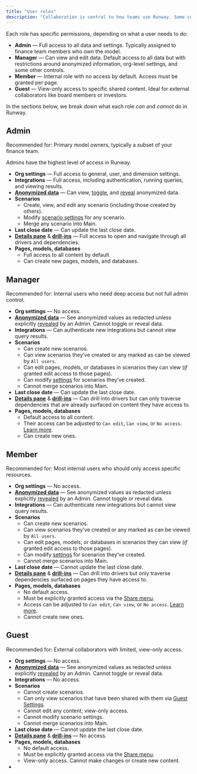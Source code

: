 ```yaml
---
title: "User roles"
description: "Collaboration is central to how teams use Runway. Some customers give their entire company access to portions of their model, while others use Runway for external collaboration with investors and board members. To support these varied use cases, Runway offers four user roles with different levels of access."
---
```


Each role has specific permissions, depending on what a user needs to do:

- **Admin** — Full access to all data and settings. Typically assigned to finance team members who own the model.
- **Manager** — Can view and edit data. Default access to all data but with restrictions around anonymized information, org-level settings, and some other controls.
- **Member** — Internal role with no access by default. Access must be granted per page.
- **Guest** — View-only access to specific shared content. Ideal for external collaborators like board members or investors.

In the sections below, we break down what each role _can_ and _cannot_ do in Runway.

## Admin

Recommended for: Primary model owners, typically a subset of your finance team.

Admins have the highest level of access in Runway.

- **Org settings** — Full access to general, user, and dimension settings.
- **Integrations** — Full access, including authentication, running queries, and viewing results.
- [**Anonymized data**](https://docs.runway.com/guides/sharing/data-anonymization) — Can view, [toggle](https://docs.runway.com/guides/sharing/data-anonymization#how-to-anonymize-data), and [reveal](https://docs.runway.com/guides/sharing/data-anonymization#revealing-anonymized-data-on-a-specific-page) anonymized data.
- **Scenarios**
  - Create, view, and edit any scenario (including those created by others).
  - Modify [scenario settings](https://docs.runway.com/concepts/scenarios#scenario-settings) for any scenario.
  - Merge any scenario into Main.
- **Last close date** — Can update the last close date.
- [**Details pane**](https://docs.runway.com/concepts/drivers/driver-details-pane#driver-details-pane) & [**drill-ins**](https://docs.runway.com/concepts/drivers/drill-ins#drill-ins) — Full access to open and navigate through all drivers and dependencies.
- **Pages, models, databases**
  - Full access to all content by default.
  - Can create new pages, models, and databases.

## Manager

Recommended for: Internal users who need deep access but not full admin control.

- **Org settings** — No access.
- [**Anonymized data**](https://docs.runway.com/guides/sharing/data-anonymization) — See anonymized values as redacted unless explicitly [revealed](https://docs.runway.com/guides/sharing/data-anonymization#revealing-anonymized-data-on-a-specific-page) by an Admin. Cannot toggle or reveal data.
- **Integrations** — Can authenticate new integrations but cannot view query results.
- **Scenarios**
  - Can create new scenarios.
  - Can view scenarios they’ve created or any marked as can be viewed by `All users`.
  - Can edit pages, models, or databases in scenarios they can view (_if_ granted edit access to those pages).
  - Can modify [settings](https://docs.runway.com/concepts/scenarios#scenario-settings) for scenarios they’ve created.
  - Cannot merge scenarios into Main.
- **Last close date** — Can update the last close date.
- [**Details pane**](https://docs.runway.com/concepts/drivers/driver-details-pane#driver-details-pane) & [**drill-ins**](https://docs.runway.com/concepts/drivers/drill-ins#drill-ins) — Can drill into drivers but can only traverse dependencies that are already surfaced on content they have access to.
- **Pages, models, databases**
  - Default access to all content.
  - Their access can be adjusted to `Can edit`, `Can view`, or `No access`. [Learn more](https://docs.runway.com/guides/sharing/access-levels).
  - Can create new ones.

## Member

Recommended for: Most internal users who should only access specific resources.

- **Org settings** — No access.
- [**Anonymized data**](https://docs.runway.com/guides/sharing/data-anonymization) — See anonymized values as redacted unless explicitly [revealed](https://docs.runway.com/guides/sharing/data-anonymization#revealing-anonymized-data-on-a-specific-page) by an Admin. Cannot toggle or reveal data.
- **Integrations** — Can authenticate new integrations but cannot view query results.
- **Scenarios**
  - Can create new scenarios.
  - Can view scenarios they’ve created or any marked as can be viewed by `All users`.
  - Can edit pages, models, or databases in scenarios they can view (_if_ granted edit access to those pages).
  - Can modify [settings](https://docs.runway.com/concepts/scenarios#scenario-settings) for scenarios they’ve created.
  - Cannot merge scenarios into Main.
- **Last close date** — Cannot update the last close date.
- [**Details pane**](https://docs.runway.com/concepts/drivers/driver-details-pane#driver-details-pane) & [**drill-ins**](https://docs.runway.com/concepts/drivers/drill-ins#drill-ins) — Can drill into drivers but only traverse dependencies surfaced on pages they have access to.
- **Pages, models, databases**
  - No default access.
  - Must be explicitly granted access via the [Share menu](https://docs.runway.com/guides/sharing/adding-users#adding-users-via-share-menu).
  - Access can be adjusted to `Can edit`, `Can view`, or `No access`. [Learn more](https://docs.runway.com/guides/sharing/access-levels).
  - Cannot create new ones.

## Guest

Recommended for: External collaborators with limited, view-only access.

- **Org settings** — No access.
- [**Anonymized data**](https://docs.runway.com/guides/sharing/data-anonymization) — See anonymized values as redacted unless explicitly [revealed](https://docs.runway.com/guides/sharing/data-anonymization#revealing-anonymized-data-on-a-specific-page) by an Admin. Cannot toggle or reveal data.
- **Integrations** — No access.
- **Scenarios**
  - Cannot create scenarios.
  - Can only view scenarios that have been shared with them via [Guest Settings](https://docs.runway.com/guides/sharing/adding-users#step-3%3A-manage-scenario-access-for-guests).
  - Cannot edit any content; view-only access.
  - Cannot modify scenario settings.
  - Cannot merge scenarios into Main.
- **Last close date** — Cannot update the last close date.
- [**Details pane**](https://docs.runway.com/concepts/drivers/driver-details-pane#driver-details-pane) & [**drill-ins**](https://docs.runway.com/concepts/drivers/drill-ins#drill-ins) — No access.
- **Pages, models, databases**
  - No default access.
  - Must be explicitly granted access via the [Share menu](https://docs.runway.com/guides/sharing/adding-users#adding-users-via-share-menu).
  - View-only access. Cannot make changes or create new content.
- 